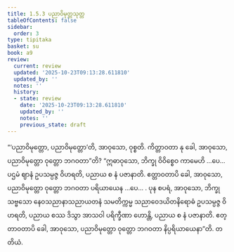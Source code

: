```yaml
---
title: 1.5.3 ပညာဝိမုတ္တသုတ္တ
tableOfContents: false
sidebar:
  order: 3
type: tipitaka
basket: su
book: a9
review:
  current: review
  updated: '2025-10-23T09:13:28.611810'
  updated_by: ''
  notes: ''
  history:
  - state: review
    date: '2025-10-23T09:13:28.611810'
    updated_by: ''
    notes: ''
    previous_state: draft
---
```



<ReviewStatus review={frontmatter.review} showDetails={true} />

<HypothesisAnnotation frontmatter={frontmatter} />

<DynamicBreadcrumb />

<Division number="44" book="a9" e="ch" v="17" p="245">

<Paragraph number="376" book="a9">
“‘ပညာဝိမုတ္တော, ပညာဝိမုတ္တော’တိ, အာဝုသော, ဝုစ္စတိ. ကိတ္တာဝတာ နု ခေါ, အာဝုသော, ပညာဝိမုတ္တော ဝုတ္တော ဘဂဝတာ”တိ?
</Paragraph>

<Paragraph number="377" book="a9">
“ဣဓာဝုသော, ဘိက္ခု ဝိဝိစ္စေဝ ကာမေဟိ …ပေ…  ပဌမံ ဈာနံ ဥပသမ္ပဇ္ဇ ဝိဟရတိ, ပညာယ စ နံ ပဇာနာတိ. ဧတ္တာဝတာပိ ခေါ, အာဝုသော, ပညာဝိမုတ္တော ဝုတ္တော ဘဂဝတာ ပရိယာယေန …ပေ… .
</Paragraph>

<Paragraph number="378" book="a9">
ပုန စပရံ, အာဝုသော, ဘိက္ခု သဗ္ဗသော နေဝသညာနာသညာယတနံ သမတိက္ကမ္မ သညာဝေဒယိတနိရောဓံ ဥပသမ္ပဇ္ဇ ဝိဟရတိ, ပညာယ စဿ ဒိသွာ အာသဝါ ပရိက္ခီဏာ ဟောန္တိ, ပညာယ စ နံ ပဇာနာတိ. ဧတ္တာဝတာပိ ခေါ, အာဝုသော, ပညာဝိမုတ္တော ဝုတ္တော ဘဂဝတာ နိပ္ပရိယာယေနာ”တိ.

</Paragraph>
</Division>

<Paragraph number="379" type="center" book="a9">
တတိယံ.
</Paragraph>